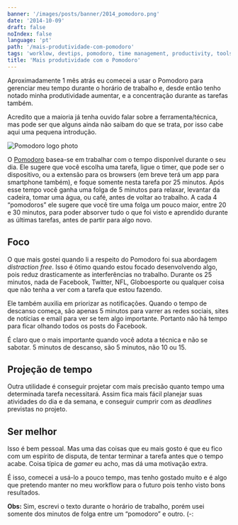 ```yaml
---
banner: '/images/posts/banner/2014_pomodoro.png'
date: '2014-10-09'
draft: false
noIndex: false
language: 'pt'
path: '/mais-produtividade-com-pomodoro'
tags: 'worklow, devtips, pomodoro, time management, productivity, tools'
title: 'Mais produtividade com o Pomodoro'
---
```


Aproximadamente 1 mês atrás eu comecei a usar o Pomodoro para gerenciar meu tempo durante o horário de trabalho e, desde então tenho notado minha produtividade aumentar, e a concentração durante as tarefas também.

Acredito que a maioria já tenha ouvido falar sobre a ferramenta/técnica, mas pode ser que alguns ainda não saibam do que se trata, por isso cabe aqui uma pequena introdução.

![Pomodoro logo photo]()

O [Pomodoro](http://pomodorotechnique.com/) basea-se em trabalhar com o tempo disponível durante o seu dia. Ele sugere que você escolha uma tarefa, ligue o timer, que pode ser o dispositivo, ou a extensão para os browsers (em breve terá um app para smartphone também), e foque somente nesta tarefa por 25 minutos. Após esse tempo você ganha uma folga de 5 minutos para relaxar, levantar da cadeira, tomar uma água, ou café, antes de voltar ao trabalho. A cada 4 “pomodoros” ele sugere que você tire uma folga um pouco maior, entre 20 e 30 minutos, para poder absorver tudo o que foi visto e aprendido durante as últimas tarefas, antes de partir para algo novo.

## Foco

O que mais gostei quando li a respeito do Pomodoro foi sua abordagem _distraction free_. Isso é ótimo quando estou focado desenvolvendo algo, pois reduz drasticamente as interferências no trabalho. Durante os 25 minutos, nada de Facebook, Twitter, NFL, Globoesporte ou qualquer coisa que não tenha a ver com a tarefa que estou fazendo.

Ele também auxilia em priorizar as notificações. Quando o tempo de descanso começa, são apenas 5 minutos para varrer as redes sociais, sites de notícias e email para ver se tem algo importante. Portanto não há tempo para ficar olhando todos os posts do Facebook.

É claro que o mais importante quando você adota a técnica e não se sabotar. 5 minutos de descanso, são 5 minutos, não 10 ou 15.

## Projeção de tempo

Outra utilidade é conseguir projetar com mais precisão quanto tempo uma determinada tarefa necessitará. Assim fica mais fácil planejar suas atividades do dia e da semana, e conseguir cumprir com as _deadlines_ previstas no projeto.

## Ser melhor

Isso é bem pessoal. Mas uma das coisas que eu mais gosto é que eu fico com um espírito de disputa, de tentar terminar a tarefa antes que o tempo acabe. Coisa típica de _gamer_ eu acho, mas dá uma motivação extra.

É isso, comecei a usá-lo a pouco tempo, mas tenho gostado muito e é algo que pretendo manter no meu workflow para o futuro pois tenho visto bons resultados.

**Obs:** Sim, escrevi o texto durante o horário de trabalho, porém usei somente dos minutos de folga entre um “pomodoro” e outro. (-:
